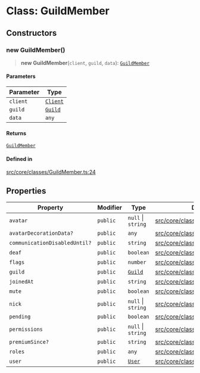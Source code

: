 # Class: GuildMember

## Constructors

### new GuildMember()

> **new GuildMember**(`client`, `guild`, `data`): [`GuildMember`](GuildMember.mdx)

#### Parameters

| Parameter | Type |
| ------ | ------ |
| `client` | [`Client`](Client.mdx) |
| `guild` | [`Guild`](Guild.mdx) |
| `data` | `any` |

#### Returns

[`GuildMember`](GuildMember.mdx)

#### Defined in

[src/core/classes/GuildMember.ts:24](https://github.com/justheimsk/cordium.js/blob/1bf2a638b90afa5ef4b22005e7b70c138a2c2b3e/src/core/classes/GuildMember.ts#L24)

## Properties

| Property | Modifier | Type | Defined in |
| ------ | ------ | ------ | ------ |
| `avatar` | `public` | `null` \| `string` | [src/core/classes/GuildMember.ts:8](https://github.com/justheimsk/cordium.js/blob/1bf2a638b90afa5ef4b22005e7b70c138a2c2b3e/src/core/classes/GuildMember.ts#L8) |
| `avatarDecorationData?` | `public` | `any` | [src/core/classes/GuildMember.ts:20](https://github.com/justheimsk/cordium.js/blob/1bf2a638b90afa5ef4b22005e7b70c138a2c2b3e/src/core/classes/GuildMember.ts#L20) |
| `communicationDisabledUntil?` | `public` | `string` | [src/core/classes/GuildMember.ts:18](https://github.com/justheimsk/cordium.js/blob/1bf2a638b90afa5ef4b22005e7b70c138a2c2b3e/src/core/classes/GuildMember.ts#L18) |
| `deaf` | `public` | `boolean` | [src/core/classes/GuildMember.ts:13](https://github.com/justheimsk/cordium.js/blob/1bf2a638b90afa5ef4b22005e7b70c138a2c2b3e/src/core/classes/GuildMember.ts#L13) |
| `flags` | `public` | `number` | [src/core/classes/GuildMember.ts:15](https://github.com/justheimsk/cordium.js/blob/1bf2a638b90afa5ef4b22005e7b70c138a2c2b3e/src/core/classes/GuildMember.ts#L15) |
| `guild` | `public` | [`Guild`](Guild.mdx) | [src/core/classes/GuildMember.ts:21](https://github.com/justheimsk/cordium.js/blob/1bf2a638b90afa5ef4b22005e7b70c138a2c2b3e/src/core/classes/GuildMember.ts#L21) |
| `joinedAt` | `public` | `string` | [src/core/classes/GuildMember.ts:11](https://github.com/justheimsk/cordium.js/blob/1bf2a638b90afa5ef4b22005e7b70c138a2c2b3e/src/core/classes/GuildMember.ts#L11) |
| `mute` | `public` | `boolean` | [src/core/classes/GuildMember.ts:14](https://github.com/justheimsk/cordium.js/blob/1bf2a638b90afa5ef4b22005e7b70c138a2c2b3e/src/core/classes/GuildMember.ts#L14) |
| `nick` | `public` | `null` \| `string` | [src/core/classes/GuildMember.ts:7](https://github.com/justheimsk/cordium.js/blob/1bf2a638b90afa5ef4b22005e7b70c138a2c2b3e/src/core/classes/GuildMember.ts#L7) |
| `pending` | `public` | `boolean` | [src/core/classes/GuildMember.ts:16](https://github.com/justheimsk/cordium.js/blob/1bf2a638b90afa5ef4b22005e7b70c138a2c2b3e/src/core/classes/GuildMember.ts#L16) |
| `permissions` | `public` | `null` \| `string` | [src/core/classes/GuildMember.ts:17](https://github.com/justheimsk/cordium.js/blob/1bf2a638b90afa5ef4b22005e7b70c138a2c2b3e/src/core/classes/GuildMember.ts#L17) |
| `premiumSince?` | `public` | `string` | [src/core/classes/GuildMember.ts:12](https://github.com/justheimsk/cordium.js/blob/1bf2a638b90afa5ef4b22005e7b70c138a2c2b3e/src/core/classes/GuildMember.ts#L12) |
| `roles` | `public` | `any` | [src/core/classes/GuildMember.ts:10](https://github.com/justheimsk/cordium.js/blob/1bf2a638b90afa5ef4b22005e7b70c138a2c2b3e/src/core/classes/GuildMember.ts#L10) |
| `user` | `public` | [`User`](User.mdx) | [src/core/classes/GuildMember.ts:6](https://github.com/justheimsk/cordium.js/blob/1bf2a638b90afa5ef4b22005e7b70c138a2c2b3e/src/core/classes/GuildMember.ts#L6) |
